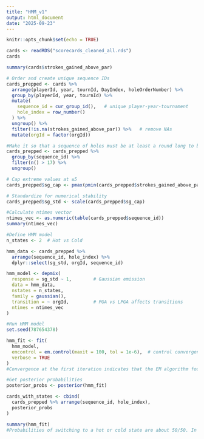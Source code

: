 ```yaml
---
title: "HMM_v1"
output: html_document
date: "2025-09-23"
---
```


```r
knitr::opts_chunk$set(echo = TRUE)
```

```r
cards <- readRDS("scorecards_cleaned_all.rds")
cards
```

```r
summary(cards$strokes_gained_above_par)
```

```r
# Order and create unique sequence IDs
cards_prepped <- cards %>%
  arrange(playerId, year, tournId, DayIndex, holeOrderNumber) %>%
  group_by(playerId, year, tournId) %>%
  mutate(
    sequence_id = cur_group_id(),   # unique player-year-tournament
    hole_index = row_number()
  ) %>%
  ungroup() %>%
  filter(!is.na(strokes_gained_above_par)) %>%   # remove NAs
  mutate(orgId = factor(orgId))
```

```r
#Make it so that a sequence of holes must be at least a round long to be considered
cards_prepped <- cards_prepped %>%
  group_by(sequence_id) %>%
  filter(n() > 17) %>%  
  ungroup()
```

```r
# Cap extreme values at ±5
cards_prepped$sg_cap <- pmax(pmin(cards_prepped$strokes_gained_above_par, 5), -5)

# Standardize for numerical stability
cards_prepped$sg_std <- scale(cards_prepped$sg_cap)
```

```r
#Calculate ntimes vector
ntimes_vec <- as.numeric(table(cards_prepped$sequence_id))
summary(ntimes_vec)  
```

```r
#Define HMM model
n_states <- 2  # Hot vs Cold

hmm_data <- cards_prepped %>%
  arrange(sequence_id, hole_index) %>%
  dplyr::select(sg_std, orgId, sequence_id)

hmm_model <- depmix(
  response = sg_std ~ 1,        # Gaussian emission
  data = hmm_data,
  nstates = n_states,
  family = gaussian(),
  transition = ~ orgId,         # PGA vs LPGA affects transitions
  ntimes = ntimes_vec
)
```

```r
#Run HMM model
set.seed(787654378)

hmm_fit <- fit(
  hmm_model,
  emcontrol = em.control(maxit = 100, tol = 1e-6),  # control convergence
  verbose = TRUE
)
#Convergence at the first iteration indicates that the EM algorithm found no improvement from the initial log-likelihood. The model essentially settled at the trivial solution, with initial and transition probabilities around 0.5, meaning no persistent hot or cold state was detected. This suggests that the data do not provide evidence of a hot-hand effect.
```

```r
#Get posterior probabilities
posterior_probs <- posterior(hmm_fit)

cards_with_states <- cbind(
  cards_prepped %>% arrange(sequence_id, hole_index),
  posterior_probs
)
```

```r
summary(hmm_fit)
#Probabilities of switching to a hot or cold state are about 50/50. In other words, the model cannot detect hot from cold based on performance. 
```

